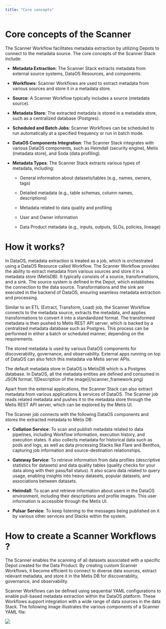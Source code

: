 ```yaml
---
title: "Core concepts"
---
```


# Core concepts of the Scanner

The Scanner Workflow facilitates metadata extraction by utilizing Depots to connect to the metadata source.  The core concepts of the Scanner Stack include:

* **Metadata Extraction**: The Scanner Stack extracts metadata from external source systems, DataOS Resources, and components.

* **Workflows**: Scanner Workflows are used to extract metadata from various sources and store it in a metadata store.

* **Source**: A Scanner Workflow typically includes a source (metadata source).

* **Metadata Store**: The extracted metadata is stored in a metadata store, such as a centralized database (Postgres).

* **Scheduled and Batch Jobs**: Scanner Workflows can be scheduled to run automatically at a specified frequency or run in batch mode.

* **DataOS Components Integration**: The Scanner Stack integrates with various DataOS components, such as Heimdall (security engine), Metis (metadata store), and Soda (data profiling).

* **Metadata Types**: The Scanner Stack extracts various types of metadata, including:

  * General information about datasets/tables (e.g., names, owners, tags)

  * Detailed metadata (e.g., table schemas, column names, descriptions)

  * Metadata related to data quality and profiling

  * User and Owner information

  * Data Product metadata (e.g., inputs, outputs, SLOs, policies, lineage)

# How it works?

In DataOS, metadata extraction is treated as a job, which is orchestrated using a DataOS Resource called Workflow. The Scanner Workflow provides the ability to extract metadata from various sources and store it in a metadata store (MetisDB). It typically consists of a source, transformations, and a sink. The source system is defined in the Depot, which establishes the connection to the data source. Transformations and the sink are executed in the backend of DataOS, ensuring seamless metadata extraction and processing.

Similar to an ETL (Extract, Transform, Load) job, the Scanner Workflow connects to the metadata source, extracts the metadata, and applies transformations to convert it into a standardized format. The transformed metadata is then pushed to Metis REST API server, which is backed by a centralized metadata database such as Postgres. This process can be performed in either a batch or scheduled manner, depending on the requirements.

The stored metadata is used by various DataOS components for discoverability, governance, and observability. External apps running on top of DataOS can also fetch this metadata via Metis server APIs.

<Note>
  The default metadata store in DataOS is MetisDB which is a Postgres database.
  In DataOS, all the metadata entities are defined and consumed in JSON format.
</Note>

<Frame caption="DataOS Scanner Stack for metadata extraction">
  ![Description of the image](/scanner_framework.png)
</Frame>

Apart from the external applications, the Scanner Stack can also extract metadata from various applications & services of DataOS. The Scanner job reads related metadata and pushes it to the metadata store through the Metis REST API server, which can be explored by the Metis UI.

The Scanner job connects with the following DataOS components and stores the extracted metadata to Metis DB:

* **Collation Service**: To scan and publish metadata related to data pipelines, including Workflow information, execution history, and execution states. It also collects metadata for historical data such as pods and logs, as well as data processing Stacks like <Tooltip tip="Flare stack is used for building end-to-end data pipelines within DataOS. It uses a YAML-based declarative programming paradigm built as an abstraction over Apache Spark. It offers an all-in-one solution for performing diverse data ingestion, transformation, enrichment, and syndication processes on batch and streaming data.">Flare</Tooltip> and<Tooltip tip="Benthos is a robust and efficient stream processing stack within DataOS. It offers a user-friendly declarative YAML programming approach, enabling seamless execution of essential data engineering tasks like data transformation, mapping, schema validation, filtering, and enrichment."> Benthos</Tooltip>, capturing job information and source-destination relationships.

* **Gateway Service**: To retrieve information from data profiles (descriptive statistics for datasets) and data quality tables (quality checks for your data along with their pass/fail status). It also scans data related to query usage, enabling insights into heavy datasets, popular datasets, and associations between datasets.

* <Tooltip tip="Heimdall is the authentication, authorization, and governance engine in DataOS, responsible for implementing a robust security strategy. It ensures that only authorized users have access to DataOS resources.">**Heimdall**</Tooltip>: To scan and retrieve information about users in the DataOS environment, including their descriptions and profile images. This user information is accessible through the Metis UI.

* **Pulsar** **Service**: To keep listening to the messages being published on it by various other services and Stacks within the system.

# How to create a Scanner Workflows ?

The Scanner enables the scanning of all datasets associated with a specific Depot created for the Data Product. By creating custom Scanner Workflows, it become efficient to connect to diverse data sources, extract relevant metadata, and store it in the Metis DB for discoverability, governance, and observability.

Scanner Workflows can be defined using sequential YAML configurations to enable pull-based metadata extraction within the DataOS platform. These Workflows support integration with a wide range of data sources in the data Stack. The following image illustrates the various components of a Scanner YAML file:

![](/scanner_yaml_component.jpeg)